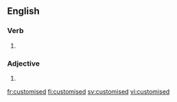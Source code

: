 ==English==

===Verb===
{{head|en}}

# {{alternative spelling of|customized|lang=en}}

===Adjective===
{{en-adj}}

# {{alternative spelling of|customized|lang=en}}

[[fr:customised]]
[[fi:customised]]
[[sv:customised]]
[[vi:customised]]